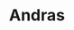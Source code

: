 ---
title: "Andras"
slug: "andras"
arcana: "Devil"

image: "./Andras.jpg"

phys: ""
gun: ""
fire: "weak"
ice: "resist"
elec: ""
wind: ""
psy: "resist"
nuke: ""
bless: "weak"
curse: "null"
---